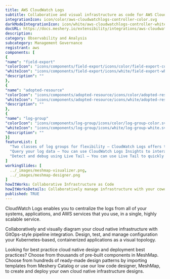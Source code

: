```yaml
---
title: AWS CloudWatch Logs
subtitle: Collaborative and visual infrastructure as code for AWS CloudWatch Logs
integrationIcon: icon/color/aws-cloudwatchlogs-controller-color.svg
darkModeIntegrationIcon: icon/white/aws-cloudwatchlogs-controller-white.svg
docURL: https://docs.meshery.io/extensibility/integrations/aws-cloudwatchlogs-controller
description: 
category: Observability and Analysis
subcategory: Management Governance
registrant: aws
components: [
{
"name": "field-export"
"colorIcon": "icons/components/field-export/icons/color/field-export-color.svg"
"whiteIcon": "icons/components/field-export/icons/white/field-export-white.svg"
"description": ""
},
{
"name": "adopted-resource"
"colorIcon": "icons/components/adopted-resource/icons/color/adopted-resource-color.svg"
"whiteIcon": "icons/components/adopted-resource/icons/white/adopted-resource-white.svg"
"description": ""
},
{
"name": "log-group"
"colorIcon": "icons/components/log-group/icons/color/log-group-color.svg"
"whiteIcon": "icons/components/log-group/icons/white/log-group-white.svg"
"description": ""
}]
featureList: [
  "Two classes of log groups for flexibility – CloudWatch Logs offers two classes of log groups so that you can have a cost-effective option for logs that you access infrequently. ",
  "Query your log data – You can use CloudWatch Logs Insights to interactively search and analyze your log data. ",
  "Detect and debug using Live Tail – You can use Live Tail to quickly troubleshoot incidents by viewing a streaming list of new log events as they are ingested. "
]
workingSlides: [
  ../_images/meshmap-visualizer.png,
  ../_images/meshmap-designer.png
]
howItWorks: Collaborative Infrastructure as Code
howItWorksDetails: Collaboratively manage infrastructure with your coworkers synchronously sharing the same designs.
published: TRUE
---
```

<p>
CloudWatch Logs enables you to centralize the logs from all of your systems, applications, and AWS services that you use, in a single, highly scalable service.
</p>
<p>
    Collaboratively and visually diagram your cloud native infrastructure with GitOps-style pipeline integration. Design, test, and manage configuration your Kubernetes-based, containerized applications as a visual topology.
</p>
<p>
    Looking for best practice cloud native design and deployment best practices? Choose from thousands of pre-built components in MeshMap. Choose from hundreds of ready-made design patterns by importing templates from Meshery Catalog or use our low code designer, MeshMap, to create and deploy your own cloud native infrastructure designs.
</p>
